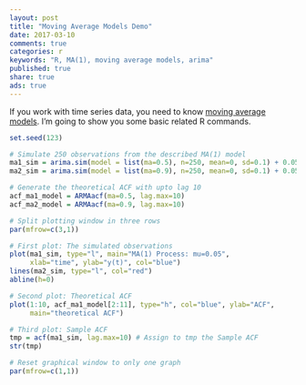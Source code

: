 ```yaml
---
layout: post
title: "Moving Average Models Demo"
date: 2017-03-10
comments: true
categories: r
keywords: "R, MA(1), moving average models, arima"
published: true
share: true
ads: true
---
```


If you work with time series data, you need to know [moving average models](https://onlinecourses.science.psu.edu/stat510/node/48). I'm going to show
you some basic related R commands.

```r
set.seed(123)

# Simulate 250 observations from the described MA(1) model
ma1_sim = arima.sim(model = list(ma=0.5), n=250, mean=0, sd=0.1) + 0.05
ma2_sim = arima.sim(model = list(ma=0.9), n=250, mean=0, sd=0.1) + 0.05

# Generate the theoretical ACF with upto lag 10
acf_ma1_model = ARMAacf(ma=0.5, lag.max=10)
acf_ma2_model = ARMAacf(ma=0.9, lag.max=10)

# Split plotting window in three rows
par(mfrow=c(3,1))

# First plot: The simulated observations
plot(ma1_sim, type="l", main="MA(1) Process: mu=0.05",
     xlab="time", ylab="y(t)", col="blue")
lines(ma2_sim, type="l", col="red")
abline(h=0)

# Second plot: Theoretical ACF
plot(1:10, acf_ma1_model[2:11], type="h", col="blue", ylab="ACF", 
     main="theoretical ACF")

# Third plot: Sample ACF
tmp = acf(ma1_sim, lag.max=10) # Assign to tmp the Sample ACF
str(tmp)

# Reset graphical window to only one graph
par(mfrow=c(1,1))

```